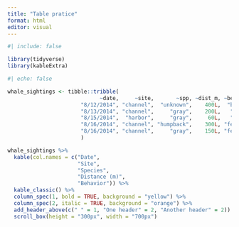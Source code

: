 ```yaml
---
title: "Table pratice"
format: html
editor: visual
---
```


```r
#| include: false

library(tidyverse)
library(kableExtra)
```

```r
#| echo: false

whale_sightings <- tibble::tribble(
                             ~date,     ~site,       ~spp, ~dist_m, ~behavior,
                       "8/12/2014", "channel",  "unknown",    400L,  "breach",
                       "8/13/2014", "channel",     "gray",    200L,   "spout",
                       "8/15/2014",  "harbor",     "gray",     60L,   "spout",
                       "8/16/2014", "channel", "humpback",    300L, "feeding",
                       "8/16/2014", "channel",     "gray",    150L, "feeding"
                       )

whale_sightings %>% 
  kable(col.names = c("Date", 
                      "Site", 
                      "Species", 
                      "Distance (m)", 
                      "Behavior")) %>% 
  kable_classic() %>% 
  column_spec(1, bold = TRUE, background = "yellow") %>% 
  column_spec(2, italic = TRUE, background = "orange") %>% 
  add_header_above(c(" " = 1, "One header" = 2, "Another header" = 2)) %>% 
  scroll_box(height = "300px", width = "700px")


```

